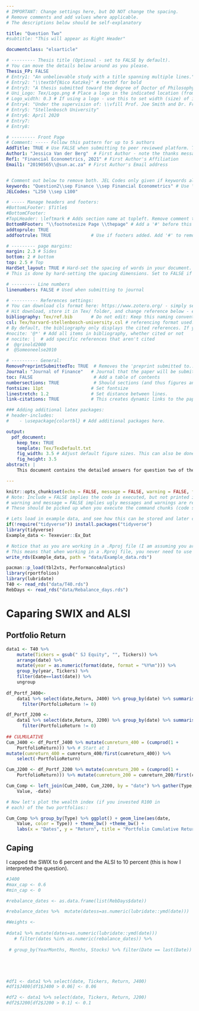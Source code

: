 ```yaml
---
# IMPORTANT: Change settings here, but DO NOT change the spacing.
# Remove comments and add values where applicable.
# The descriptions below should be self-explanatory

title: "Question Two"
#subtitle: "This will appear as Right Header"

documentclass: "elsarticle"

# --------- Thesis title (Optional - set to FALSE by default).
# You can move the details below around as you please.
Thesis_FP: FALSE
# Entry1: "An unbelievable study with a title spanning multiple lines."
# Entry2: "\\textbf{Nico Katzke}" # textbf for bold
# Entry3: "A thesis submitted toward the degree of Doctor of Philosophy"
# Uni_Logo: Tex/Logo.png # Place a logo in the indicated location (from your root, e.g. defaults to ~/Tex/Logo.png) and uncomment this line. Leave uncommented for no image
# Logo_width: 0.3 # If using a logo - use this to set width (size) of image
# Entry4: "Under the supervision of: \\vfill Prof. Joe Smith and Dr. Frank Smith"
# Entry5: "Stellenbosch University"
# Entry6: April 2020
# Entry7:
# Entry8:

# --------- Front Page
# Comment: ----- Follow this pattern for up to 5 authors
AddTitle: TRUE # Use FALSE when submitting to peer reviewed platform. This will remove author names.
Author1: "Jessica Van der Berg"  # First Author - note the thanks message displayed as an italic footnote of first page.
Ref1: "Financial Econometrics, 2021" # First Author's Affiliation
Email1: "20190565\\@sun.ac.za" # First Author's Email address


# Comment out below to remove both. JEL Codes only given if keywords also given.
keywords: "Question2\\sep Finance \\sep Financial Econometrics" # Use \\sep to separate
JELCodes: "L250 \\sep L100"

# ----- Manage headers and footers:
#BottomLFooter: $Title$
#BottomCFooter:
#TopLHeader: \leftmark # Adds section name at topleft. Remove comment to add it.
BottomRFooter: "\\footnotesize Page \\thepage" # Add a '#' before this line to remove footer.
addtoprule: TRUE
addfootrule: TRUE               # Use if footers added. Add '#' to remove line.

# --------- page margins:
margin: 2.3 # Sides
bottom: 2 # bottom
top: 2.5 # Top
HardSet_layout: TRUE # Hard-set the spacing of words in your document. This will stop LaTeX squashing text to fit on pages, e.g.
# This is done by hard-setting the spacing dimensions. Set to FALSE if you want LaTeX to optimize this for your paper.

# --------- Line numbers
linenumbers: FALSE # Used when submitting to journal

# ---------- References settings:
# You can download cls format here: https://www.zotero.org/ - simply search for your institution. You can also edit and save cls formats here: https://editor.citationstyles.org/about/
# Hit download, store it in Tex/ folder, and change reference below - easy.
bibliography: Tex/ref.bib       # Do not edit: Keep this naming convention and location.
csl: Tex/harvard-stellenbosch-university.csl # referencing format used.
# By default, the bibliography only displays the cited references. If you want to change this, you can comment out one of the following:
#nocite: '@*' # Add all items in bibliography, whether cited or not
# nocite: |  # add specific references that aren't cited
#  @grinold2000
#  @Someoneelse2010

# ---------- General:
RemovePreprintSubmittedTo: TRUE  # Removes the 'preprint submitted to...' at bottom of titlepage
Journal: "Journal of Finance"   # Journal that the paper will be submitting to, if RemovePreprintSubmittedTo is set to TRUE.
toc: FALSE                       # Add a table of contents
numbersections: TRUE             # Should sections (and thus figures and tables) be numbered?
fontsize: 11pt                  # Set fontsize
linestretch: 1.2                # Set distance between lines.
link-citations: TRUE            # This creates dynamic links to the papers in reference list.

### Adding additional latex packages:
# header-includes:
#    - \usepackage{colortbl} # Add additional packages here.

output:
  pdf_document:
    keep_tex: TRUE
    template: Tex/TexDefault.txt
    fig_width: 3.5 # Adjust default figure sizes. This can also be done in the chunks of the text.
    fig_height: 3.5
abstract: |
    This document contains the detailed answers for question two of the Financial Econometric exam 2021. 

---
```


<!-- First: Set your default preferences for chunk options: -->

<!-- If you want a chunk's code to be printed, set echo = TRUE. message = FALSE stops R printing ugly package loading details in your final paper too. I also suggest setting warning = FALSE and checking for warnings in R, else you might find ugly warnings in your paper. -->

```r
knitr::opts_chunk$set(echo = FALSE, message = FALSE, warning = FALSE, fig.width = 6, fig.height = 5, fig.pos="H", fig.pos = 'H')
# Note: Include = FALSE implies the code is executed, but not printed in your pdf.
# warning and message = FALSE implies ugly messages and warnings are removed from your pdf.
# These should be picked up when you execute the command chunks (code sections below) in your rmd, not printed in your paper!

# Lets load in example data, and see how this can be stored and later called from your 'data' folder.
if(!require("tidyverse")) install.packages("tidyverse")
library(tidyverse)
Example_data <- Texevier::Ex_Dat

# Notice that as you are working in a .Rproj file (I am assuming you are) - the relative paths of your directories start at your specified root.
# This means that when working in a .Rproj file, you never need to use getwd() - it is assumed as your base root automatically.
write_rds(Example_data, path = "data/Example_data.rds")

pacman::p_load(tbl2xts, PerformanceAnalytics)
library(rportfolios)
library(lubridate)
T40 <- read_rds("data/T40.rds")
RebDays <- read_rds("data/Rebalance_days.rds")

```


<!-- ############################## -->
<!-- # Start Writing here: -->
<!-- ############################## -->

# Caparing SWIX and ALSI

## Portfolio Return 

```r
data1 <- T40 %>% 
    mutate(Tickers = gsub(" SJ Equity", "", Tickers)) %>% 
    arrange(date) %>% 
    mutate(year = as.numeric(format(date, format = "%Y%m"))) %>%
    group_by(year, Tickers) %>%
    filter(date==last(date)) %>%
    ungroup 
    
df_Portf_J400<- 
    data1 %>% select(date,Return, J400) %>% group_by(date) %>% summarise(PortfolioReturn = sum(Return*J400, na.rm =TRUE)) %>% 
      filter(PortfolioReturn != 0)

df_Portf_J200 <- 
    data1 %>% select(date,Return, J200) %>% group_by(date) %>% summarise(PortfolioReturn = sum(Return*J200, na.rm =TRUE)) %>% 
      filter(PortfolioReturn != 0)
      
## CULMULATIVE 
Cum_J400 <- df_Portf_J400 %>% mutate(cumreturn_400 = (cumprod(1 + 
    PortfolioReturn))) %>% # Start at 1
mutate(cumreturn_400 = cumreturn_400/first(cumreturn_400)) %>% 
    select(-PortfolioReturn)

Cum_J200 <- df_Portf_J200 %>% mutate(cumreturn_200 = (cumprod(1 + 
    PortfolioReturn))) %>% mutate(cumreturn_200 = cumreturn_200/first(cumreturn_200)) %>% select(-PortfolioReturn)

Cum_Comp <- left_join(Cum_J400, Cum_J200, by = "date") %>% gather(Type, 
    Value, -date)

# Now let's plot the wealth index (if you invested R100 in
# each) of the two portfolios::

Cum_Comp %>% group_by(Type) %>% ggplot() + geom_line(aes(date, 
    Value, color = Type)) + theme_bw() +theme_bw() +  
    labs(x = "Dates", y = "Return", title = "Portfolio Cumulative Returns", subtitle = "Taking different weight structures into account", caption = "Note:\nOwn Calculations") + guides(col=guide_legend("Portfolios:"))
```
## Caping 

I capped the SWIX to 6 percent and the ALSI to 10 percent (this is how I interpreted the question). 

```r
#J400
#max_cap <- 0.6 
#min_cap <- 0 

#rebalance_dates <- as.data.frame(list(RebDays$date))

#rebalance_dates %>%  mutate(datess=as.numeric(lubridate::ymd(date)))

#Weights <- 
  
#data1 %>% mutate(dates=as.numeric(lubridate::ymd(date)))
   # filter(dates %in% as.numeric(rebalance_dates)) %>% 
  
 # group_by(YearMonths, Months, Stocks) %>% filter(Date == last(Date)) %>% ungroup()





#df1 <- data1 %>% select(date, Tickers, Return, J400)
#df1$J400[df1$J400 > 0.06] <- 0.06

#df2 <- data1 %>% select(date, Tickers, Return, J200)
#df2$J200[df2$J200 > 0.1] <- 0.1




```







